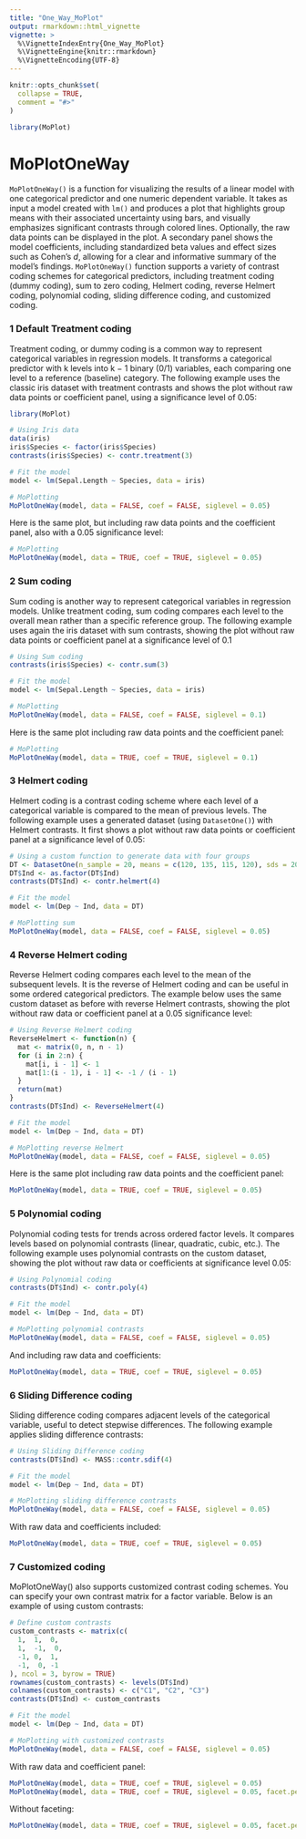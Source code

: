 ```yaml
---
title: "One_Way_MoPlot"
output: rmarkdown::html_vignette
vignette: >
  %\VignetteIndexEntry{One_Way_MoPlot}
  %\VignetteEngine{knitr::rmarkdown}
  %\VignetteEncoding{UTF-8}
---
```


```r
knitr::opts_chunk$set(
  collapse = TRUE,
  comment = "#>"
)
```

```r
library(MoPlot)
```
# MoPlotOneWay

`MoPlotOneWay()` is a function for visualizing the results of a linear model with one categorical predictor and one numeric dependent variable. It takes as input a model created with `lm()` and produces a plot that highlights group means with their associated uncertainty using bars, and visually emphasizes significant contrasts through colored lines. Optionally, the raw data points can be displayed in the plot. A secondary panel shows the model coefficients, including standardized beta values and effect sizes such as Cohen’s *d*, allowing for a clear and informative summary of the model's findings.  `MoPlotOneWay()` function supports a variety of contrast coding schemes for categorical predictors, including treatment coding (dummy coding), sum to zero coding, Helmert coding, reverse Helmert coding, polynomial coding, sliding difference coding, and customized coding.

### 1 Default Treatment coding

Treatment coding, or dummy coding is a common way to represent categorical variables in regression models. It transforms a categorical predictor with k levels into k − 1 binary (0/1) variables, each comparing one level to a reference (baseline) category.
The following example uses the classic iris dataset with treatment contrasts and shows the plot without raw data points or coefficient panel, using a significance level of 0.05:

```r
library(MoPlot)

# Using Iris data
data(iris)
iris$Species <- factor(iris$Species)
contrasts(iris$Species) <- contr.treatment(3)

# Fit the model
model <- lm(Sepal.Length ~ Species, data = iris)

# MoPlotting
MoPlotOneWay(model, data = FALSE, coef = FALSE, siglevel = 0.05)
```

Here is the same plot, but including raw data points and the coefficient panel, also with a 0.05 significance level:
```r
# MoPlotting
MoPlotOneWay(model, data = TRUE, coef = TRUE, siglevel = 0.05)
```

### 2 Sum coding

Sum coding is another way to represent categorical variables in regression models. Unlike treatment coding, sum coding compares each level to the overall mean rather than a specific reference group. The following example uses again the iris dataset with sum contrasts, showing the plot without raw data points or coefficient panel at a significance level of 0.1

```r
# Using Sum coding
contrasts(iris$Species) <- contr.sum(3)

# Fit the model
model <- lm(Sepal.Length ~ Species, data = iris)

# MoPlotting
MoPlotOneWay(model, data = FALSE, coef = FALSE, siglevel = 0.1)
```

Here is the same plot including raw data points and the coefficient panel:
```r
# MoPlotting
MoPlotOneWay(model, data = TRUE, coef = TRUE, siglevel = 0.1)
```

### 3 Helmert coding

Helmert coding is a contrast coding scheme where each level of a categorical variable is compared to the mean of previous levels. The following example uses a generated dataset (using `DatasetOne()`) with Helmert contrasts. It first shows a plot without raw data points or coefficient panel at a significance level of 0.05:

```r
# Using a custom function to generate data with four groups
DT <- DatasetOne(n_sample = 20, means = c(120, 135, 115, 120), sds = 20)
DT$Ind <- as.factor(DT$Ind)
contrasts(DT$Ind) <- contr.helmert(4)

# Fit the model
model <- lm(Dep ~ Ind, data = DT)

# MoPlotting sum
MoPlotOneWay(model, data = FALSE, coef = FALSE, siglevel = 0.05)
```

### 4 Reverse Helmert coding
Reverse Helmert coding compares each level to the mean of the subsequent levels. It is the reverse of Helmert coding and can be useful in some ordered categorical predictors. The example below uses the same custom dataset as before with reverse Helmert contrasts, showing the plot without raw data or coefficient panel at a 0.05 significance level:

```r
# Using Reverse Helmert coding
ReverseHelmert <- function(n) {
  mat <- matrix(0, n, n - 1)
  for (i in 2:n) {
    mat[i, i - 1] <- 1
    mat[1:(i - 1), i - 1] <- -1 / (i - 1)
  }
  return(mat)
}
contrasts(DT$Ind) <- ReverseHelmert(4)

# Fit the model
model <- lm(Dep ~ Ind, data = DT)

# MoPlotting reverse Helmert
MoPlotOneWay(model, data = FALSE, coef = FALSE, siglevel = 0.05)
```
Here is the same plot including raw data points and the coefficient panel:
```r
MoPlotOneWay(model, data = TRUE, coef = TRUE, siglevel = 0.05)
```

### 5 Polynomial coding
Polynomial coding tests for trends across ordered factor levels. It compares levels based on polynomial contrasts (linear, quadratic, cubic, etc.). The following example uses polynomial contrasts on the custom dataset, showing the plot without raw data or coefficients at significance level 0.05:

```r
# Using Polynomial coding
contrasts(DT$Ind) <- contr.poly(4)

# Fit the model
model <- lm(Dep ~ Ind, data = DT)

# MoPlotting polynomial contrasts
MoPlotOneWay(model, data = FALSE, coef = FALSE, siglevel = 0.05)
```

And including raw data and coefficients:
```r
MoPlotOneWay(model, data = TRUE, coef = TRUE, siglevel = 0.05)
```

### 6 Sliding Difference coding
Sliding difference coding compares adjacent levels of the categorical variable, useful to detect stepwise differences. The following example applies sliding difference contrasts:

```r
# Using Sliding Difference coding
contrasts(DT$Ind) <- MASS::contr.sdif(4)

# Fit the model
model <- lm(Dep ~ Ind, data = DT)

# MoPlotting sliding difference contrasts
MoPlotOneWay(model, data = FALSE, coef = FALSE, siglevel = 0.05)
```

With raw data and coefficients included:
```r
MoPlotOneWay(model, data = TRUE, coef = TRUE, siglevel = 0.05)
```

### 7 Customized coding
MoPlotOneWay() also supports customized contrast coding schemes. You can specify your own contrast matrix for a factor variable. Below is an example of using custom contrasts:

```r
# Define custom contrasts
custom_contrasts <- matrix(c(
  1,  1,  0,
  1,  -1,  0,
  -1, 0,  1,
  -1,  0, -1
), ncol = 3, byrow = TRUE)
rownames(custom_contrasts) <- levels(DT$Ind)
colnames(custom_contrasts) <- c("C1", "C2", "C3")
contrasts(DT$Ind) <- custom_contrasts

# Fit the model
model <- lm(Dep ~ Ind, data = DT)

# MoPlotting with customized contrasts
MoPlotOneWay(model, data = FALSE, coef = FALSE, siglevel = 0.05)
```

With raw data and coefficient panel:
```r
MoPlotOneWay(model, data = TRUE, coef = TRUE, siglevel = 0.05)
MoPlotOneWay(model, data = TRUE, coef = TRUE, siglevel = 0.05, facet.pers = F)

```


Without faceting:

```r
MoPlotOneWay(model, data = TRUE, coef = TRUE, siglevel = 0.05, facet.pers = F)
```
